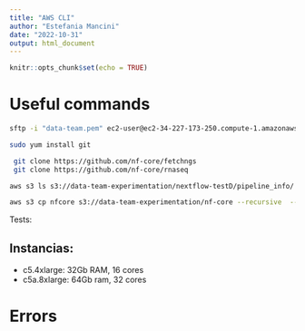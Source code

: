 ```yaml
---
title: "AWS CLI"
author: "Estefania Mancini"
date: "2022-10-31"
output: html_document
---
```


```r
knitr::opts_chunk$set(echo = TRUE)
```

# Useful commands

```bash
sftp -i "data-team.pem" ec2-user@ec2-34-227-173-250.compute-1.amazonaws.com
```

```bash
sudo yum install git
```


```bash
 git clone https://github.com/nf-core/fetchngs
 git clone https://github.com/nf-core/rnaseq 
``` 

```bash
aws s3 ls s3://data-team-experimentation/nextflow-testD/pipeline_info/
``` 

```bash
aws s3 cp nfcore s3://data-team-experimentation/nf-core --recursive  --include "*"
``` 


Tests:

## Instancias:

* c5.4xlarge: 32Gb RAM, 16 cores
* c5a.8xlarge: 64Gb ram, 32 cores

# Errors

